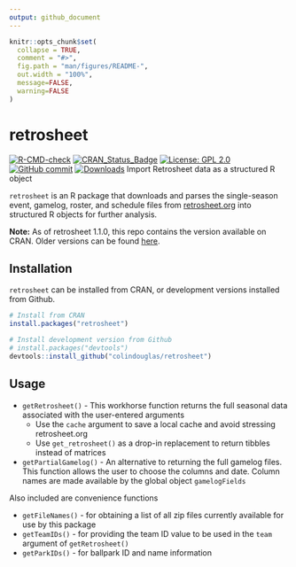 ```yaml
---
output: github_document
---
```


```r
knitr::opts_chunk$set(
  collapse = TRUE, 
  comment = "#>",
  fig.path = "man/figures/README-",
  out.width = "100%",
  message=FALSE, 
  warning=FALSE
)
``` 
# retrosheet
<!-- badges: start -->

[![R-CMD-check](https://github.com/colindouglas/retrosheet/actions/workflows/R-CMD-check.yaml/badge.svg)](https://github.com/colindouglas/retrosheet/actions/workflows/R-CMD-check.yaml)
[![CRAN\_Status\_Badge](https://www.r-pkg.org/badges/version/retrosheet)](https://cran.r-project.org/package=retrosheet)
[![License: GPL 2.0](https://img.shields.io/badge/license-GPL%20(%3E%3D%202)-blue.svg)](https://opensource.org/license/gpl-2-0)
[![GitHub commit](https://img.shields.io/github/last-commit/colindouglas/retrosheet)](https://github.com/colindouglas/retrosheet/commit/main)
[![Downloads](https://cranlogs.r-pkg.org/badges/last-week/retrosheet)](https://cran.r-project.org/package=retrosheet)
<!-- badges: end -->
Import Retrosheet data as a structured R object

`retrosheet` is an R package that downloads and parses the single-season event, gamelog, roster, and schedule
files from [retrosheet.org](https://www.retrosheet.org/) into structured R objects for further analysis.

**Note:** As of retrosheet 1.1.0, this repo contains the version available on CRAN. Older versions can be found [here](https://github.com/rmscriven/retrosheet).

## Installation
`retrosheet` can be installed from CRAN, or development versions installed from Github.
```r
# Install from CRAN
install.packages("retrosheet")

# Install development version from Github
# install.packages("devtools")
devtools::install_github("colindouglas/retrosheet")
```

## Usage
* `getRetrosheet()` - This workhorse function returns the full seasonal data associated with the user-entered 
 arguments
    * Use the `cache` argument to save a local cache and avoid stressing retrosheet.org
    * Use `get_retrosheet()` as a drop-in replacement to return tibbles instead of matrices
* `getPartialGamelog()` - An alternative to returning the full gamelog files.  This function allows the user
 to choose the columns and date. Column names are made available by the global object `gamelogFields`
 
Also included are convenience functions 

* `getFileNames()` - for obtaining a list of all zip files currently available for use by this package
* `getTeamIDs()` - for providing the team ID value to be used in the `team` argument of `getRetrosheet()`
* `getParkIDs()` - for ballpark ID and name information


